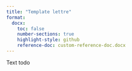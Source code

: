 ```yaml
---
title: "Template lettre"
format:
  docx:
    toc: false
    number-sections: true
    highlight-style: github
    reference-doc: custom-reference-doc.docx
---
```



Text todo